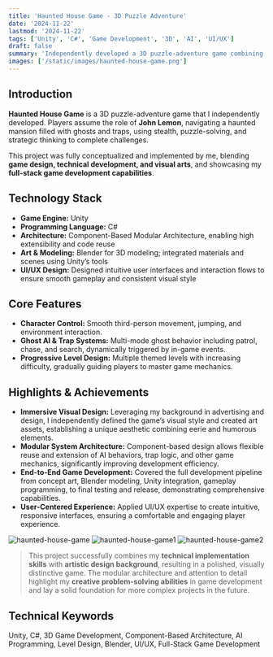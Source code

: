 ```yaml
---
title: 'Haunted House Game - 3D Puzzle Adventure'
date: '2024-11-22'
lastmod: '2024-11-22'
tags: ['Unity', 'C#', 'Game Development', '3D', 'AI', 'UI/UX']
draft: false
summary: 'Independently developed a 3D puzzle-adventure game combining stealth, strategy, and AI-driven challenges, demonstrating full-stack game development skills from design to implementation.'
images: ['/static/images/haunted-house-game.png']
---
```


## Introduction

**Haunted House Game** is a 3D puzzle-adventure game that I independently developed. Players assume the role of **John Lemon**, navigating a haunted mansion filled with ghosts and traps, using stealth, puzzle-solving, and strategic thinking to complete challenges.

This project was fully conceptualized and implemented by me, blending **game design, technical development, and visual arts**, and showcasing my **full-stack game development capabilities**.

<TOCInline toc={props.toc} exclude="Introduction" />

## Technology Stack

- **Game Engine:** Unity
- **Programming Language:** C#
- **Architecture:** Component-Based Modular Architecture, enabling high extensibility and code reuse
- **Art & Modeling:** Blender for 3D modeling; integrated materials and scenes using Unity’s tools
- **UI/UX Design:** Designed intuitive user interfaces and interaction flows to ensure smooth gameplay and consistent visual style

## Core Features

- **Character Control:** Smooth third-person movement, jumping, and environment interaction.
- **Ghost AI & Trap Systems:** Multi-mode ghost behavior including patrol, chase, and search, dynamically triggered by in-game events.
- **Progressive Level Design:** Multiple themed levels with increasing difficulty, gradually guiding players to master game mechanics.

## Highlights & Achievements

- **Immersive Visual Design:** Leveraging my background in advertising and design, I independently defined the game’s visual style and created art assets, establishing a unique aesthetic combining eerie and humorous elements.
- **Modular System Architecture:** Component-based design allows flexible reuse and extension of AI behaviors, trap logic, and other game mechanics, significantly improving development efficiency.
- **End-to-End Game Development:** Covered the full development pipeline from concept art, Blender modeling, Unity integration, gameplay programming, to final testing and release, demonstrating comprehensive capabilities.
- **User-Centered Experience:** Applied UI/UX expertise to create intuitive, responsive interfaces, ensuring a comfortable and engaging player experience.

![haunted-house-game](/static/images/haunted-house-game.png)
![haunted-house-game1](/static/images/haunted-house-game1.png)
![haunted-house-game2](/static/images/haunted-house-game2.png)

> This project successfully combines my **technical implementation skills** with **artistic design background**, resulting in a polished, visually distinctive game. The modular architecture and attention to detail highlight my **creative problem-solving abilities** in game development and lay a solid foundation for more complex projects in the future.

## Technical Keywords

Unity, C#, 3D Game Development, Component-Based Architecture, AI Programming, Level Design, Blender, UI/UX, Full-Stack Game Development
